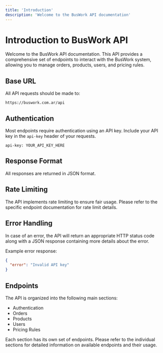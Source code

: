 ```yaml
---
title: 'Introduction'
description: 'Welcome to the BusWork API documentation'
---
```


# Introduction to BusWork API

Welcome to the BusWork API documentation. This API provides a comprehensive set of endpoints to interact with the BusWork system, allowing you to manage orders, products, users, and pricing rules.

## Base URL

All API requests should be made to:

```
https://buswork.com.ar/api
```

## Authentication

Most endpoints require authentication using an API key. Include your API key in the `api-key` header of your requests.

```http
api-key: YOUR_API_KEY_HERE
```

## Response Format

All responses are returned in JSON format.

## Rate Limiting

The API implements rate limiting to ensure fair usage. Please refer to the specific endpoint documentation for rate limit details.

## Error Handling

In case of an error, the API will return an appropriate HTTP status code along with a JSON response containing more details about the error.

Example error response:

```json
{
  "error": "Invalid API key"
}
```

## Endpoints

The API is organized into the following main sections:

- Authentication
- Orders
- Products
- Users
- Pricing Rules

Each section has its own set of endpoints. Please refer to the individual sections for detailed information on available endpoints and their usage.
